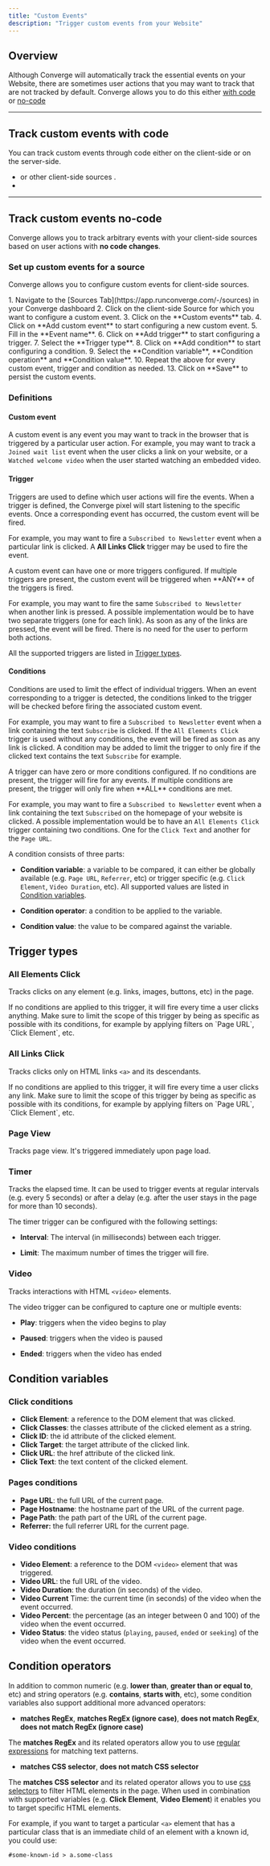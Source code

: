 ```yaml
---
title: "Custom Events"
description: "Trigger custom events from your Website"
---
```



## Overview

Although Converge will automatically track the essential events on your Website, there are sometimes user actions that you may want to track that are not tracked by default.
Converge allows you to do this either [with code](#track-custom-events-with-code) or [no-code](#track-custom-events-no-code)

--- 

## Track custom events with code

You can track custom events through code either on the client-side or on the server-side.

- <OutboundLink linkText="Client-side custom events with Converge JS" linkTarget="https://learn.runconverge.com/sources/website-integrations/converge-pixel#manually-instrumenting-events" /> or <Tooltip tip="Client-side sources are generally wrappers around the Converge JS pixel"> other client-side sources </Tooltip>.
- <OutboundLink linkText="Server-side custom events with Server Webhook" linkTarget="https://learn.runconverge.com/sources/server-integrations/webhook" />


---

## Track custom events no-code

Converge allows you to track arbitrary events with your client-side sources based on user actions with **no code changes**.

### Set up custom events for a source

Converge allows you to configure custom events for client-side sources.

<Accordion icon="location-dot" title="How to set up custom events for your Source">
1. Navigate to the [Sources Tab](https://app.runconverge.com/-/sources) in your Converge dashboard
2. Click on the client-side Source for which you want to configure a custom event.
3. Click on the **Custom events** tab.
4. Click on **Add custom event** to start configuring a new custom event.
5. Fill in the **Event name**.
6. Click on **Add trigger** to start configuring a trigger.
7. Select the **Trigger type**.
8. Click on **Add condition** to start configuring a condition.
9. Select the **Condition variable**, **Condition operation** and **Condition value**.
10. Repeat the above for every custom event, trigger and condition as needed.
13. Click on **Save** to persist the custom events.
    
</Accordion>

### Definitions

#### Custom event

A custom event is any event you may want to track in the browser that is triggered by a particular user action. For example, you may want to track a `Joined wait list` event when the user clicks a link on your website, or a `Watched welcome video` when the user started watching an embedded video.

#### Trigger

Triggers are used to define which user actions will fire the events. When a trigger is defined, the Converge pixel will start listening to the specific events. Once a corresponding event has occurred, the custom event will be fired.

For example, you may want to fire a `Subscribed to Newsletter` event when a particular link is clicked. A **All Links Click** trigger may be used to fire the event.

<Info>
A custom event can have one or more triggers configured. If multiple triggers are present, the custom event will be triggered when **ANY** of the triggers is fired.

For example, you may want to fire the same `Subscribed to Newsletter` when another link is pressed. A possible implementation would be to have two separate triggers (one for each link). As soon as any of the links are pressed, the event will be fired. There is no need for the user to perform both actions.
</Info>

All the supported triggers are listed in [Trigger types](#trigger-types).

#### Conditions

Conditions are used to limit the effect of individual triggers. When an event corresponding to a trigger is detected, the conditions linked to the trigger will be checked before firing the associated custom event.

For example, you may want to fire a `Subscribed to Newsletter` event when a link containing the text `Subscribe` is clicked. If the `All Elements Click` trigger is used without any conditions, the event will be fired as soon as any link is clicked. A condition may be added to limit the trigger to only fire if the clicked text contains the text `Subscribe` for example.

<Info>
A trigger can have zero or more conditions configured. If no conditions are present, the trigger will fire for any events. If multiple conditions are present, the trigger will only fire when **ALL** conditions are met.

For example, you may want to fire a `Subscribed to Newsletter` event when a link containing the text `Subscribed` on the homepage of your website is clicked. A possible implementation would be to have an `All Elements Click` trigger containing two conditions. One for the `Click Text` and another for the `Page URL`.
</Info>

A condition consists of three parts:

- **Condition variable**: a variable to be compared, it can either be globally available (e.g. `Page URL`, `Referrer`, etc) or trigger specific (e.g. `Click Element`, `Video Duration`, etc). All supported values are listed in [Condition variables](#condition-variables).

- **Condition operator**: a condition to be applied to the variable.

- **Condition value**: the value to be compared against the variable.

## Trigger types

### All Elements Click

Tracks clicks on any element (e.g. links, images, buttons, etc) in the page.

<Info>
If no conditions are applied to this trigger, it will fire every time a user clicks anything. Make sure to limit the scope of this trigger by being as specific as possible with its conditions, for example by applying filters on `Page URL`, `Click Element`, etc.
</Info>

### All Links Click

Tracks clicks only on HTML links `<a>` and its descendants. 

<Info>
If no conditions are applied to this trigger, it will fire every time a user clicks any link. Make sure to limit the scope of this trigger by being as specific as possible with its conditions, for example by applying filters on `Page URL`, `Click Element`, etc.
</Info>

### Page View

Tracks page view. It's triggered immediately upon page load.

### Timer

Tracks the elapsed time. It can be used to trigger events at regular intervals (e.g. every 5 seconds) or after a delay (e.g. after the user stays in the page for more than 10 seconds).

The timer trigger can be configured with the following settings:

- **Interval**: The interval (in milliseconds) between each trigger.

- **Limit**: The maximum number of times the trigger will fire.

### Video

Tracks interactions with HTML `<video>` elements.

The video trigger can be configured to capture one or multiple events:

- **Play**: triggers when the video begins to play

- **Paused**: triggers when the video is paused

- **Ended**: triggers when the video has ended

## Condition variables

### Click conditions

- **Click Element**: a reference to the DOM element that was clicked.
- **Click Classes**: the classes attribute of the clicked element as a string.
- **Click ID**: the id attribute of the clicked element.
- **Click Target**: the target attribute of the clicked link.
- **Click URL**: the href attribute of the clicked link.
- **Click Text**: the text content of the clicked element.

### Pages conditions

- **Page URL**: the full URL of the current page.
- **Page Hostname**: the hostname part of the URL of the current page.
- **Page Path**: the path part of the URL of the current page.
- **Referrer:** the full referrer URL for the current page.

### Video conditions

- **Video Element**: a reference to the DOM `<video>` element that was triggered.
- **Video URL**: the full URL of the video.
- **Video Duration**: the duration (in seconds) of the video.
- **Video Current** Time: the current time (in seconds) of the video when the event occurred.
- **Video Percent**: the percentage (as an integer between 0 and 100) of the video when the event occurred.
- **Video Status**: the video status (`playing`, `paused`, `ended` or `seeking`) of the video when the event occurred.

## Condition operators

In addition to common numeric (e.g. **lower than**, **greater than or equal to**, etc) and string operators (e.g. **contains**, **starts with**, etc), some condition variables also support additional more advanced operators: 

- **matches RegEx**, **matches RegEx (ignore case)**, **does not match RegEx**, **does not match RegEx (ignore case)**

The **matches RegEx** and its related operators allow you to use [regular expressions](https://en.wikipedia.org/wiki/Regular_expression) for matching text patterns.

- **matches CSS selector**, **does not match CSS selector**

The **matches CSS selector** and its related operator allows you to use [css selectors](https://developer.mozilla.org/en-US/docs/Web/CSS/CSS_Selectors) to filter HTML elements in the page. When used in combination with supported variables (e.g. **Click Element**, **Video Element**) it enables you to target specific HTML elements.

For example, if you want to target a particular `<a>` element that has a particular class that is an immediate child of an element with a known id, you could use:

```
#some-known-id > a.some-class
```
